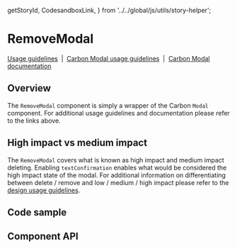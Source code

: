 <!-- `position:fixed` cause rendering issues, so do not render the modal -->

  getStoryId,
  CodesandboxLink,
} from '../../global/js/utils/story-helper';

# RemoveModal

[Usage guidelines](https://www.carbondesignsystem.com/community/patterns/remove-pattern/)
&nbsp;|&nbsp;
[Carbon Modal usage guidelines](https://www.carbondesignsystem.com/components/modal/usage)
&nbsp;|&nbsp;
[Carbon Modal documentation](https://react.carbondesignsystem.com/?path=/docs/modal--default)

## Overview

The `RemoveModal` component is simply a wrapper of the Carbon `Modal` component.
For additional usage guidelines and documentation please refer to the links
above.

<Canvas>
  <Story id={getStoryId(RemoveModal.displayName, 'standard')} />
</Canvas>

## High impact vs medium impact

The `RemoveModal` covers what is known as high impact and medium impact
deleting. Enabling `textConfirmation` enables what would be considered the high
impact state of the modal. For additional information on differentiating between
delete / remove and low / medium / high impact please refer to the
[design usage guidelines](https://www.carbondesignsystem.com/community/patterns/remove-pattern/#delete-remove-variations).

## Code sample

<CodesandboxLink exampleDirectory="RemoveModal" />

## Component API

<ArgsTable />
